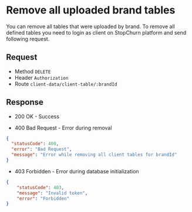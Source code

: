 # Remove all uploaded brand tables

You can remove all tables that were uploaded by brand. To remove all defined tables you need to login as client on StopChurn platform and send following request.

## Request
- Method `DELETE`
- Header `Authorization`
- Route `client-data/client-table/:brandId`

## Response
- 200 OK - Success

- 400 Bad Request - Error during removal

```json
{
  "statusCode": 400,
  "error": "Bad Request",
  "message": "Error while removing all client tables for brandId"
}
```
- 403 Forbidden - Error during database initialization
```json
{
    "statusCode": 403,
    "message": "Invalid token",
    "error": "Forbidden"
}
```
